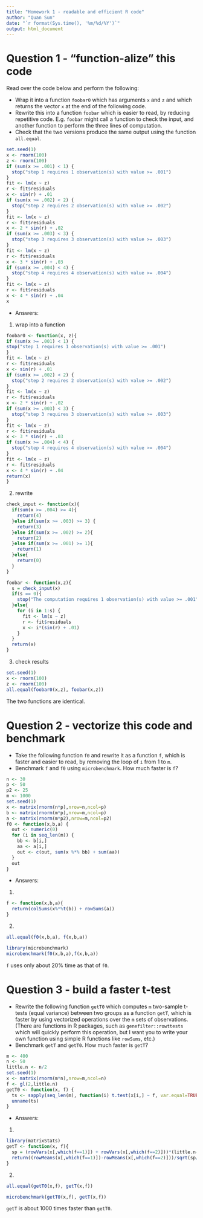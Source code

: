 ```yaml
---
title: "Homework 1 - readable and efficient R code"
author: "Quan Sun"
date: "`r format(Sys.time(), '%m/%d/%Y')`"
output: html_document
---
```


# Question 1 - "function-alize" this code

Read over the code below and perform the following:

* Wrap it into a function `foobar0` which has arguments `x` and `z`
  and which returns the vector `x` at the end of the following code.
* Rewrite this into a function `foobar` which is easier to read, by
  reducing repetitive code. E.g. `foobar` might call a function to
  check the input, and another function to perform the three lines of
  computation. 
* Check that the two versions produce the same output using the
  function `all.equal`.

```r
set.seed(1)
x <- rnorm(100)
z <- rnorm(100)
if (sum(x >= .001) < 1) {
  stop("step 1 requires 1 observation(s) with value >= .001")
}
fit <- lm(x ~ z)
r <- fit$residuals
x <- sin(r) + .01
if (sum(x >= .002) < 2) {
  stop("step 2 requires 2 observation(s) with value >= .002")
}
fit <- lm(x ~ z)
r <- fit$residuals
x <- 2 * sin(r) + .02
if (sum(x >= .003) < 3) {
  stop("step 3 requires 3 observation(s) with value >= .003")
}
fit <- lm(x ~ z)
r <- fit$residuals
x <- 3 * sin(r) + .03
if (sum(x >= .004) < 4) {
  stop("step 4 requires 4 observation(s) with value >= .004")
}
fit <- lm(x ~ z)
r <- fit$residuals
x <- 4 * sin(r) + .04
x
```



* Answers:

(1) wrap into a function
```r
foobar0 <- function(x, z){
if (sum(x >= .001) < 1) {
stop("step 1 requires 1 observation(s) with value >= .001")
}
fit <- lm(x ~ z)
r <- fit$residuals
x <- sin(r) + .01
if (sum(x >= .002) < 2) {
  stop("step 2 requires 2 observation(s) with value >= .002")
}
fit <- lm(x ~ z)
r <- fit$residuals
x <- 2 * sin(r) + .02
if (sum(x >= .003) < 3) {
  stop("step 3 requires 3 observation(s) with value >= .003")
}
fit <- lm(x ~ z)
r <- fit$residuals
x <- 3 * sin(r) + .03
if (sum(x >= .004) < 4) {
  stop("step 4 requires 4 observation(s) with value >= .004")
}
fit <- lm(x ~ z)
r <- fit$residuals
x <- 4 * sin(r) + .04
return(x)
}
```

(2) rewrite
```r
check_input <- function(x){
  if(sum(x >= .004) >= 4){
    return(4)
  }else if(sum(x >= .003) >= 3) {
    return(3)
  }else if(sum(x >= .002) >= 2){
    return(2)
  }else if(sum(x >= .001) >= 1){
    return(1)
  }else{
    return(0)
  }
}

foobar <- function(x,z){
  s = check_input(x)
  if(s == 0){
    stop("The computation requires 1 observation(s) with value >= .001")
  }else{
    for (i in 1:s) {
      fit <- lm(x ~ z)
      r <- fit$residuals
      x <- i*(sin(r) + .01)
    }
  }
  return(x)
}
```


(3) check results
```r
set.seed(1)
x <- rnorm(100)
z <- rnorm(100)
all.equal(foobar0(x,z), foobar(x,z))
```

The two functions are identical.




# Question 2 - vectorize this code and benchmark

* Take the following function `f0` and rewrite it as a function `f`,
  which is faster and easier to read, by removing the loop of `i` from
  1 to `m`.
* Benchmark `f` and `f0` using `microbenchmark`. How much faster is `f`?

```r
n <- 30
p <- 50
p2 <- 25
m <- 1000
set.seed(1)
x <- matrix(rnorm(n*p),nrow=n,ncol=p)
b <- matrix(rnorm(m*p),nrow=m,ncol=p)
a <- matrix(rnorm(m*p2),nrow=m,ncol=p2)
f0 <- function(x,b,a) {
  out <- numeric(0)
  for (i in seq_len(m)) {
    bb <- b[i,]
    aa <- a[i,]
    out <- c(out, sum(x %*% bb) + sum(aa))
  }
  out
}
```


* Answers:

(1)
```r
f <- function(x,b,a){
  return(colSums(x%*%t(b)) + rowSums(a))
}
```


(2)
```r
all.equal(f0(x,b,a), f(x,b,a))
```

```r
library(microbenchmark)
microbenchmark(f0(x,b,a),f(x,b,a))
```

`f` uses only about 20$\%$ time as that of `f0`.



# Question 3 - build a faster t-test

* Rewrite the following function `getT0` which computes `m`
  two-sample t-tests (equal variance) between two groups as a function
  `getT`, which is faster by using vectorized operations over the `m`
  sets of observations. (There are functions in R packages, such as
  `genefilter::rowttests` which will quickly perform this operation,
  but I want you to write your own function using simple R functions
  like `rowSums`, etc.)
* Benchmark `getT` and `getT0`. How much faster is `getT`?

```r
m <- 400
n <- 50
little.n <- n/2
set.seed(1)
x <- matrix(rnorm(m*n),nrow=m,ncol=n)
f <- gl(2,little.n)
getT0 <- function(x, f) {
  ts <- sapply(seq_len(m), function(i) t.test(x[i,] ~ f, var.equal=TRUE)$statistic)
  unname(ts)
}
```


* Answers:
(1)
```r
library(matrixStats)
getT <- function(x, f){
  sp = (rowVars(x[,which(f==1)]) + rowVars(x[,which(f==2)]))*(little.n-1)/(n-2)
  return((rowMeans(x[,which(f==1)])-rowMeans(x[,which(f==2)]))/sqrt(sp/little.n*2))  
}
```

(2)
```r
all.equal(getT0(x,f), getT(x,f))
```

```r
microbenchmark(getT0(x,f), getT(x,f))
```

`getT` is about 1000 times faster than `getT0`.

